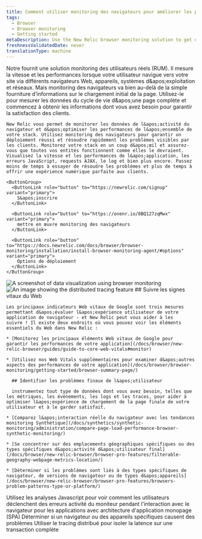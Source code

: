 ```yaml
---
title: Comment utiliser monitoring des navigateurs pour améliorer les performances de votre site Web
tags:
  - Browser
  - Browser monitoring
  - Getting started
metaDescription: Use the New Relic browser monitoring solution to get deep visibility and actionable insights into real users' experiences on your website.
freshnessValidatedDate: never
translationType: machine
---
```


<SideBySide>
  <Side>
    Notre <InlinePopover type="browser" />fournit une solution monitoring des utilisateurs réels (RUM). Il mesure la vitesse et les performances lorsque votre utilisateur navigue vers votre site via différents navigateurs Web, appareils, systèmes d&amp;apos;exploitation et réseaux. Mais monitoring des navigateurs va bien au-delà de la simple fourniture d’informations sur le chargement initial de la page. Utilisez-le pour mesurer les données du cycle de vie d&amp;apos;une page complète et commencez à obtenir les informations dont vous avez besoin pour garantir la satisfaction des clients.

    New Relic vous permet de monitorer les données de l&apos;activité du navigateur et d&apos;optimiser les performances de l&apos;ensemble de votre stack. Utilisez monitoring des navigateurs pour garantir un déploiement réussi et résoudre rapidement les problèmes visibles par les clients. Monitorez votre stack en un coup d&apos;œil et assurez-vous que toutes vos entités fonctionnent comme elles le devraient. Visualisez la vitesse et les performances de l&apos;application, les erreurs JavaScript, requests AJAX, le log et bien plus encore. Passez moins de temps à essayer de résoudre les problèmes et plus de temps à offrir une expérience numérique parfaite aux clients.

    <ButtonGroup>
      <ButtonLink role="button" to="https://newrelic.com/signup" variant="primary">
        S&apos;inscrire
      </ButtonLink>

      <ButtonLink role="button" to="https://onenr.io/0BQ127zqMwx" variant="primary">
        mettre en œuvre monitoring des navigateurs
      </ButtonLink>

      <ButtonLink role="button" to="https://docs.newrelic.com/docs/browser/browser-monitoring/installation/install-browser-monitoring-agent/#options" variant="primary">
        Options de déploiement
      </ButtonLink>
    </ButtonGroup>
  </Side>

  <Side>
    <img title="Visualizing data" alt="A screenshot of data visualization using browser monitoring" src="/images/browser_screenshot-crop_data-visualize.webp" />
  </Side>
</SideBySide>

<SideBySide>
  <Side>
    <img title="Real User Monitoring with New Relic" alt="An image showing the distributed tracing feature" src="/images/browser_screenshot-crop_distributed-tracing.webp" />
  </Side>

  <Side>
    ## Suivre les signes vitaux du Web

    Les principaux indicateurs Web vitaux de Google sont trois mesures permettant d&apos;évaluer l&apos;expérience utilisateur de votre application de navigateur - et New Relic peut vous aider à les suivre ! Il existe deux endroits où vous pouvez voir les éléments essentiels du Web dans New Relic :

    * [Monitorez les principaux éléments Web vitaux de Google pour garantir les performances de votre application](/docs/browser/new-relic-browser/guides/guide-to-core-web-vitals#monitor)

    * [Utilisez nos Web Vitals supplémentaires pour examiner d&apos;autres aspects des performances de votre application](/docs/browser/browser-monitoring/getting-started/browser-summary-page/)

      ## Identifier les problèmes finaux de l&apos;utilisateur

      instrumentez tout type de données dont vous avez besoin, telles que les métriques, les événements, les logs et les traces, pour aider à optimiser l&apos;expérience de chargement de la page finale de votre utilisateur et à le garder satisfait.

    * [Comparez l&apos;interaction réelle du navigateur avec les tendances monitoring Synthétique](/docs/synthetics/synthetic-monitoring/administration/compare-page-load-performance-browser-synthetic-monitoring/)

    * [Se concentrer sur des emplacements géographiques spécifiques ou des types spécifiques d&apos;activité d&apos;utilisateur final](/docs/browser/new-relic-browser/browser-pro-features/filterable-geography-webpage-metrics-location/)

    * [Déterminer si les problèmes sont liés à des types spécifiques de navigateur, de versions de navigateur ou de types d&apos;appareils](/docs/browser/new-relic-browser/browser-pro-features/browsers-problem-patterns-type-or-platform/)
  </Side>
</SideBySide>

<DocTiles>
  <DocTile path="https://docs.newrelic.com/docs/browser/new-relic-browser/browser-pro-features/javascript-errors-page-detect-analyze-errors/">
    Utilisez les analyses Javascript pour voir comment les utilisateurs déclenchent des erreurs
  </DocTile>

  <DocTile path="https://docs.newrelic.com/docs/browser/single-page-app-monitoring/get-started/introduction-single-page-app-monitoring/">
    activité du moniteur pendant l&apos;interaction avec le navigateur pour les applications avec architecture d&apos;application monopage (SPA)
  </DocTile>

  <DocTile path="https://docs.newrelic.com/docs/browser/new-relic-browser/browser-pro-features/browsers-problem-patterns-type-or-platform/">
    Déterminer si un navigateur ou des appareils spécifiques causent des problèmes
  </DocTile>

  <DocTile path="https://docs.newrelic.com/docs/browser/new-relic-browser/browser-pro-features/browser-data-distributed-tracing/">
    Utiliser le tracing distribué pour isoler la latence sur une transaction complète
  </DocTile>
</DocTiles>